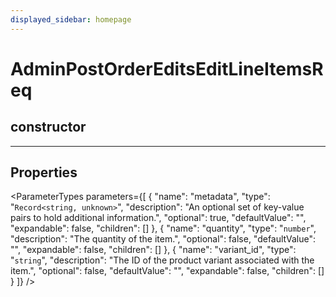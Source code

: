 ```yaml
---
displayed_sidebar: homepage
---
```



# AdminPostOrderEditsEditLineItemsReq

## constructor

___

## Properties

<ParameterTypes parameters={[
  {
    "name": "metadata",
    "type": "`Record<string, unknown>`",
    "description": "An optional set of key-value pairs to hold additional information.",
    "optional": true,
    "defaultValue": "",
    "expandable": false,
    "children": []
  },
  {
    "name": "quantity",
    "type": "`number`",
    "description": "The quantity of the item.",
    "optional": false,
    "defaultValue": "",
    "expandable": false,
    "children": []
  },
  {
    "name": "variant_id",
    "type": "`string`",
    "description": "The ID of the product variant associated with the item.",
    "optional": false,
    "defaultValue": "",
    "expandable": false,
    "children": []
  }
]} />
